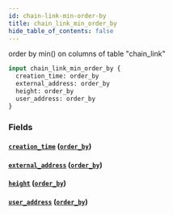 ```yaml
---
id: chain-link-min-order-by
title: chain_link_min_order_by
hide_table_of_contents: false
---
```



order by min() on columns of table "chain_link"

```graphql
input chain_link_min_order_by {
  creation_time: order_by
  external_address: order_by
  height: order_by
  user_address: order_by
}
```


### Fields

#### [`creation_time`](#) ([`order_by`](../enums/order-by))




#### [`external_address`](#) ([`order_by`](../enums/order-by))




#### [`height`](#) ([`order_by`](../enums/order-by))




#### [`user_address`](#) ([`order_by`](../enums/order-by))







